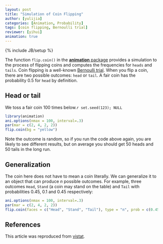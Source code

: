 ```yaml
---
layout: post
title: "Simulation of Coin Flipping"
author: [yulijia]
categories: [Animation, Probability]
tags: [coin flipping, Bernoulli trial]
reviewer: [yihui]
animation: true
---
```

{% include JB/setup %}

The function `flip.coin()` in the [**animation** package](http://yihui.name/animation) provides a
simulation to the process of flipping coins and computes the frequencies for `heads` and `tails`.
Coin flipping is a well-known [Bernoulli trial](http://en.wikipedia.org/wiki/Bernoulli_trial). When
you flip a coin, there are two possible outcomes: `head` or `tail`. A fair coin has the probability
0.5 for `head` by definition.

## Head or tail

We toss a fair coin 100 times below.`r set.seed(123); NULL`

```r
library(animation)
ani.options(nmax = 100, interval=.3)
par(mar = c(2, 4, 2, 2))
flip.coin(bg = "yellow")
```

Note the outcome is random, so if you run the code above again, you are likely to see different
results, but on average you should get 50 heads and 50 tails in the long run.

## Generalization

The coin here does not have to mean a coin literally. We can generalize it to an object that can
produce $n$ possible outcomes. For example, three outcomes `Head`, `Stand` (a coin may stand on the
table) and `Tail` with probabilities 0.45, 0.1 and 0.45 respectively:

```r
ani.options(nmax = 100, interval=.3)
par(mar = c(2, 4, 2, 2))
flip.coin(faces = c("Head", "Stand", "Tail"), type = "n", prob = c(0.45, 0.1, 0.45), col = c(1, 2, 4))
```

## References

This article was reproduced from [vistat](http://vis.supstat.com/2013/03/simulation-of-coin-flipping/).